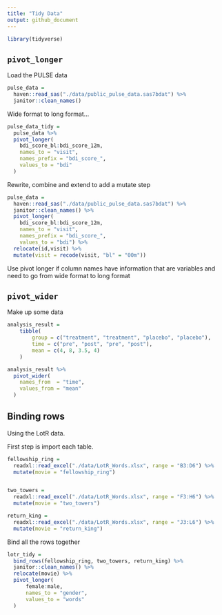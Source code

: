 ```yaml
---
title: "Tidy Data"
output: github_document
---
```


```r
library(tidyverse)
```

## `pivot_longer`

Load the PULSE data

```r
pulse_data = 
  haven::read_sas("./data/public_pulse_data.sas7bdat") %>% 
  janitor::clean_names()

```

Wide format to long format...

```r
pulse_data_tidy = 
  pulse_data %>% 
  pivot_longer(
    bdi_score_bl:bdi_score_12m,
    names_to = "visit",
    names_prefix = "bdi_score_",
    values_to = "bdi"
  )
```

Rewrite, combine and extend to add a mutate step 
```r
pulse_data = 
  haven::read_sas("./data/public_pulse_data.sas7bdat") %>% 
  janitor::clean_names() %>% 
  pivot_longer(
    bdi_score_bl:bdi_score_12m,
    names_to = "visit",
    names_prefix = "bdi_score_",
    values_to = "bdi") %>% 
  relocate(id,visit) %>% 
  mutate(visit = recode(visit, "bl" = "00m"))
```

Use pivot longer if column names have information that are variables and need to go from wide format to long format

## `pivot_wider`
 
Make up some data

```r
analysis_result = 
    tibble(
        group = c("treatment", "treatment", "placebo", "placebo"),
        time = c("pre", "post", "pre", "post"),
        mean = c(4, 8, 3.5, 4)
    )

analysis_result %>% 
  pivot_wider(
    names_from  = "time",
    values_from = "mean"
  )
```

## Binding rows

Using the LotR data.

First step is import each table.

```r
fellowship_ring = 
  readxl::read_excel("./data/LotR_Words.xlsx", range = "B3:D6") %>% 
  mutate(movie = "fellowship_ring")


two_towers = 
  readxl::read_excel("./data/LotR_Words.xlsx", range = "F3:H6") %>% 
  mutate(movie = "two_towers")

return_king = 
  readxl::read_excel("./data/LotR_Words.xlsx", range = "J3:L6") %>% 
  mutate(movie = "return_king")

```

Bind all the rows together

```r
lotr_tidy = 
  bind_rows(fellowship_ring, two_towers, return_king) %>% 
  janitor::clean_names() %>%
  relocate(movie) %>% 
  pivot_longer(
      female:male,
      names_to = "gender",
      values_to = "words"
  )

```



 
 
 
 
 
 
 
 
 
 
 
 
 
 
 
 
 
 
 
 
 
 
 
 
 
 
